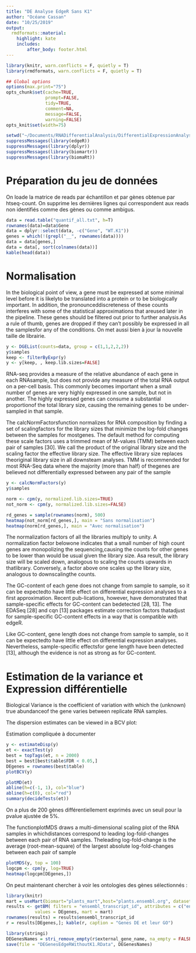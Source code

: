 ```yaml
---
title: "DE Analyse EdgeR Sans K1"
author: "Océane Cassan"
date: "10/25/2019"
output: 
  rmdformats::material:
    highlight: kate
    includes:
        after_body: footer.html
---
```


```r
library(knitr, warn.conflicts = F, quietly = T)
library(rmdformats, warn.conflicts = F, quietly = T)

## Global options
options(max.print="75")
opts_chunk$set(cache=TRUE,
               prompt=FALSE,
               tidy=TRUE,
               comment=NA,
               message=FALSE,
               warning=FALSE)
opts_knit$set(width=75)

setwd("~/Documents/RNADifferentialAnalysis/DifferentialExpressionAnalysis")
suppressMessages(library(edgeR))
suppressMessages(library(dplyr))
suppressMessages(library(biomartr))
suppressMessages(library(biomaRt))
```

# Préparation du jeu de données

On loade la matrice de reads par échantillon et par gènes obtenue par htseq-count.
On supprime les dernières lignes qui correspondent aux reads non identifiés comme des gènes ou comme ambigus.

```r
data = read.table("quantif_all.txt", h=T)
rownames(data)=data$Gene
data = dplyr::select(data, -c("Gene", "WT.K1"))
genes = which(!(grepl("__", rownames(data))))
data = data[genes,]
data = data[, sort(colnames(data))]
kable(head(data))
```


# Normalisation

In the biological point of view, a gene must be expressed at some minimal level before it is likelyto be translated into a protein or to be biologically important. In addition, the pronounceddiscreteness of these counts interferes with some of the statistical approximations that areused later in the pipeline. These genes should be filtered out prior to further analysis.As a rule of thumb, genes are dropped if they can’t possibly be expressed in all the samplesfor any of the conditions. On met aussi bien à jour la nouvelle taille de librairie.

```r
y <- DGEList(counts=data, group = c(1,1,2,2,2))
y$samples
keep <- filterByExpr(y)
y <- y[keep, , keep.lib.sizes=FALSE]
```

RNA-seq provides a measure of the relative abundance of each gene in each RNAsample, but does not provide any measure of the total RNA output on a per-cell basis. This commonly becomes important when a small number of genes are very highly expressed in one sample, but not in another. The highly expressed genes can consume a substantial proportionof the total library size, causing the remaining genes to be under-sampled in that sample.

The calcNormFactorsfunction normalizes for RNA composition by finding a set of scalingfactors for the library sizes that minimize the log-fold changes between the samples for mostgenes. The default method for computing these scale factors uses a trimmed mean of M-values (TMM) between each pair of samples [30]. We call the product of the original library size and the scaling factor the effective library size. The effective library size replaces theoriginal library size in all downsteam analyses. TMM is recommended for most RNA-Seq data where the majority (more than half) of thegenes are believed not differentially expressed between any pair of the sample

```r
y <- calcNormFactors(y)
y$samples

norm <- cpm(y, normalized.lib.sizes=TRUE)
not_norm <- cpm(y, normalized.lib.sizes=FALSE)

rd_genes = sample(rownames(norm), 500)
heatmap(not_norm[rd_genes,], main = "Sans normalisation")
heatmap(norm[rd_genes,], main = "Avec normalisation")
```


The normalization factors of all the libraries multiply to unity. A normalization factor belowone indicates that a small number of high count genes are monopolizing the sequencing,causing the counts for other genes to be lower than would be usual given the library size. Asa result, the library size will be scaled down, analogous to scaling the counts upwards in thatlibrary. Conversely, a factor above one scales up the library size, analogous to downscalingthe counts.

The GC-content of each gene does not change from sample to sample, so it can be expectedto have little effect on differential expression analyses to a first approximation. Recent pub-lications, however, have demonstrated that sample-specific effects for GC-content can bedetected [28, 13]. The EDASeq [28] and cqn [13] packages estimate correction factors thatadjust for sample-specific GC-content effects in a way that is compatible with edgeR.

Like GC-content, gene length does not change from sample to sample, so it can be expectedto have little effect on differential expression analyses. Nevertheless, sample-specific effectsfor gene length have been detected [13], although the evidence is not as strong as for GC-content.

# Estimation de la variance et Expression différentielle

Biological Variance is the coefficient of variation with which the (unknown) true abundanceof the gene varies between replicate RNA samples.

The dispersion estimates can be viewed in a BCV plot:


Estimation compliquée à documenter
```r
y <- estimateDisp(y)
et <- exactTest(y)
best = topTags(et, n = 2000)
best = best[best$table$FDR < 0.05,]
DEgenes = rownames(best$table)
plotBCV(y)

plotMD(et)
abline(h=c(-1, 1), col="blue")
abline(h=c(0), col="red")
summary(decideTests(et))
```

On a plus de 200 gènes différentiellement exprimés avec un seuil pour la pvalue ajustée de 5%. 

The functionplotMDS draws a multi-dimensional scaling plot of the RNA samples in whichdistances correspond to leading log-fold-changes between each pair of RNA samples. Theleading log-fold-change is the average (root-mean-square) of the largest absolute log-fold-changes between each pair of sample

```r
plotMDS(y, top = 100)
logcpm <- cpm(y, log=TRUE)
heatmap(logcpm[DEgenes,])
```

On peut maintenant chercher à voir les ontologies des gènes sélectionnés :
```r
library(knitr)
mart = useMart(biomart="plants_mart",host="plants.ensembl.org", dataset = "athaliana_eg_gene")
results <- getBM( filters = "ensembl_transcript_id", attributes = c("ensembl_transcript_id", "description", "external_gene_name"),
           values = DEgenes, mart = mart)
rownames(results) = results$ensembl_transcript_id
r = results[DEgenes,]; kable(r, caption = "Genes DE et leur GO")

library(stringi)
DEGenesNames = stri_remove_empty(r$external_gene_name, na_empty = FALSE)
save(file = "DEGenesEdgeRWithoutK1.RData", DEGenesNames)
```


